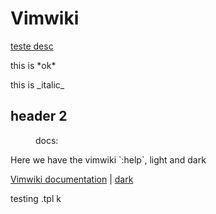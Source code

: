 = Vimwiki =

[[page 1|teste desc]]

this is *ok*

this is _italic_

== header 2 ==

:docs:

Here we have the vimwiki `:help`, light and dark

[[local:vimwiki.txt.breve.htm|Vimwiki documentation]] |
[[local:vimwiki.txt.dark.htm|dark]]

testing .tpl k
